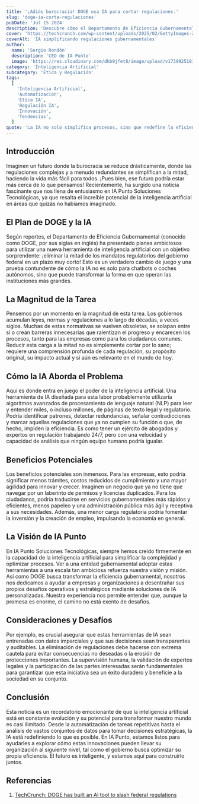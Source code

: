 ```yaml
---
title: '¡Adiós burocracia! DOGE usa IA para cortar regulaciones.'
slug: 'doge-ia-corta-regulaciones'
pubDate: 'Jul 15 2024'
description: 'Descubre cómo el Departamento de Eficiencia Gubernamental (DOGE) planea usar la inteligencia artificial para eliminar la mitad de las regulaciones federales, y los inmensos beneficios que esto podría traer para empresas y ciudadanos.'
cover: 'https://techcrunch.com/wp-content/uploads/2025/02/GettyImages-2200924488.jpg'
coverAlt: 'IA simplificando regulaciones gubernamentales'
author:
  name: 'Sergio Rondón'
  description: 'CEO de IA Punto'
  image: 'https://res.cloudinary.com/dkb9jfet8/image/upload/v1739925181/sergio_gdcaeh.png'
category: 'Inteligencia Artificial'
subcategory: 'Ética y Regulación'
tags:
  [
    'Inteligencia Artificial',
    'Automatización',
    'Ética IA',
    'Regulación IA',
    'Innovación',
    'Tendencias',
  ]
quote: 'La IA no solo simplifica procesos, sino que redefine la eficiencia gubernamental.'
---
```


<h2 id="introduccion">Introducción</h2>

Imaginen un futuro donde la burocracia se reduce drásticamente, donde las regulaciones complejas y a menudo redundantes se simplifican a la mitad, haciendo la vida más fácil para todos. ¡Pues bien, ese futuro podría estar más cerca de lo que pensamos! Recientemente, ha surgido una noticia fascinante que nos llena de entusiasmo en IA Punto Soluciones Tecnológicas, ya que resalta el increíble potencial de la inteligencia artificial en áreas que quizás no habíamos imaginado.

<h2 id="el-plan-de-doge-y-la-ia">El Plan de DOGE y la IA</h2>

Según reportes, el Departamento de Eficiencia Gubernamental (conocido como DOGE, por sus siglas en inglés) ha presentado planes ambiciosos para utilizar una nueva herramienta de inteligencia artificial con un objetivo sorprendente: ¡eliminar la mitad de los mandatos regulatorios del gobierno federal en un plazo muy corto! Esto es un verdadero cambio de juego y una prueba contundente de cómo la IA no es solo para chatbots o coches autónomos, sino que puede transformar la forma en que operan las instituciones más grandes.

<h2 id="la-magnitud-de-la-tarea">La Magnitud de la Tarea</h2>

Pensemos por un momento en la magnitud de esta tarea. Los gobiernos acumulan leyes, normas y regulaciones a lo largo de décadas, a veces siglos. Muchas de estas normativas se vuelven obsoletas, se solapan entre sí o crean barreras innecesarias que ralentizan el progreso y encarecen los procesos, tanto para las empresas como para los ciudadanos comunes. Reducir esta carga a la mitad no es simplemente cortar por lo sano; requiere una comprensión profunda de cada regulación, su propósito original, su impacto actual y si aún es relevante en el mundo de hoy.

<h2 id="como-la-ia-aborda-el-problema">Cómo la IA Aborda el Problema</h2>

Aquí es donde entra en juego el poder de la inteligencia artificial. Una herramienta de IA diseñada para esta labor probablemente utilizaría algoritmos avanzados de procesamiento de lenguaje natural (NLP) para leer y entender miles, o incluso millones, de páginas de texto legal y regulatorio. Podría identificar patrones, detectar redundancias, señalar contradicciones y marcar aquellas regulaciones que ya no cumplen su función o que, de hecho, impiden la eficiencia. Es como tener un ejército de abogados y expertos en regulación trabajando 24/7, pero con una velocidad y capacidad de análisis que ningún equipo humano podría igualar.

<h2 id="beneficios-potenciales">Beneficios Potenciales</h2>

Los beneficios potenciales son inmensos. Para las empresas, esto podría significar menos trámites, costos reducidos de cumplimiento y una mayor agilidad para innovar y crecer. Imaginen un negocio que ya no tiene que navegar por un laberinto de permisos y licencias duplicados. Para los ciudadanos, podría traducirse en servicios gubernamentales más rápidos y eficientes, menos papeleo y una administración pública más ágil y receptiva a sus necesidades. Además, una menor carga regulatoria podría fomentar la inversión y la creación de empleo, impulsando la economía en general.

<h2 id="la-vision-de-ia-punto">La Visión de IA Punto</h2>

En IA Punto Soluciones Tecnológicas, siempre hemos creído firmemente en la capacidad de la inteligencia artificial para simplificar la complejidad y optimizar procesos. Ver a una entidad gubernamental adoptar estas herramientas a una escala tan ambiciosa refuerza nuestra visión y misión. Así como DOGE busca transformar la eficiencia gubernamental, nosotros nos dedicamos a ayudar a empresas y organizaciones a desentrañar sus propios desafíos operativos y estratégicos mediante soluciones de IA personalizadas. Nuestra experiencia nos permite entender que, aunque la promesa es enorme, el camino no está exento de desafíos.

<h2 id="consideraciones-y-desafios">Consideraciones y Desafíos</h2>

Por ejemplo, es crucial asegurar que estas herramientas de IA sean entrenadas con datos imparciales y que sus decisiones sean transparentes y auditables. La eliminación de regulaciones debe hacerse con extrema cautela para evitar consecuencias no deseadas o la erosión de protecciones importantes. La supervisión humana, la validación de expertos legales y la participación de las partes interesadas serán fundamentales para garantizar que esta iniciativa sea un éxito duradero y beneficie a la sociedad en su conjunto.

<h2 id="conclusion">Conclusión</h2>

Esta noticia es un recordatorio emocionante de que la inteligencia artificial está en constante evolución y su potencial para transformar nuestro mundo es casi ilimitado. Desde la automatización de tareas repetitivas hasta el análisis de vastos conjuntos de datos para tomar decisiones estratégicas, la IA está redefiniendo lo que es posible. En IA Punto, estamos listos para ayudarles a explorar cómo estas innovaciones pueden llevar su organización al siguiente nivel, tal como el gobierno busca optimizar su propia eficiencia. El futuro es inteligente, y estamos aquí para construirlo juntos.

<h2 id="referencias">Referencias</h2>

<ol>
  <li>
    <a
      href="https://techcrunch.com/2025/07/27/doge-has-built-an-ai-tool-to-slash-federal-regulations/"
      target="_blank"
      rel="noopener noreferrer"
    >
      TechCrunch: DOGE has built an AI tool to slash federal regulations
    </a>
  </li>
</ol>

